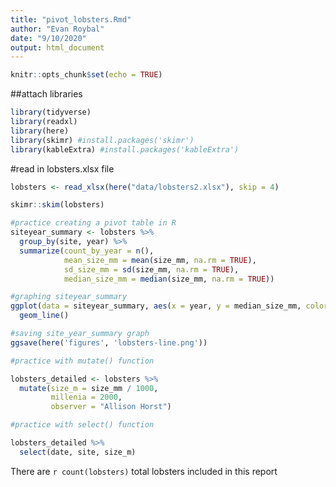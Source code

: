 ```yaml
---
title: "pivot_lobsters.Rmd"
author: "Evan Roybal"
date: "9/10/2020"
output: html_document
---
```


```r
knitr::opts_chunk$set(echo = TRUE)
```
##attach libraries
```r
library(tidyverse)
library(readxl)
library(here)
library(skimr) #install.packages('skimr')
library(kableExtra) #install.packages('kableExtra')
```
#read in lobsters.xlsx file
```r
lobsters <- read_xlsx(here("data/lobsters2.xlsx"), skip = 4)

skimr::skim(lobsters)

#practice creating a pivot table in R
siteyear_summary <- lobsters %>%
  group_by(site, year) %>%
  summarize(count_by_year = n(),
            mean_size_mm = mean(size_mm, na.rm = TRUE),
            sd_size_mm = sd(size_mm, na.rm = TRUE),
            median_size_mm = median(size_mm, na.rm = TRUE))

#graphing siteyear_summary
ggplot(data = siteyear_summary, aes(x = year, y = median_size_mm, color = site)) +
  geom_line()

#saving site_year_summary graph
ggsave(here('figures', 'lobsters-line.png'))

#practice with mutate() function

lobsters_detailed <- lobsters %>%
  mutate(size_m = size_mm / 1000,
         millenia = 2000,
         observer = "Allison Horst")

#practice with select() function

lobsters_detailed %>%
  select(date, site, size_m)
```

There are `r count(lobsters)` total lobsters included in this report

